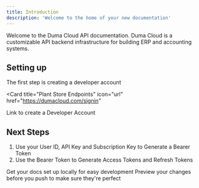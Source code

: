 ```yaml
---
title: Introduction
description: 'Welcome to the home of your new documentation'
---
```


Welcome to the Duma Cloud API documentation. Duma Cloud is a customizable API backend infrastructure for building ERP and accounting systems.


## Setting up

The first step is creating a developer account 

<Card
  title="Plant Store Endpoints"
  icon="url"
  href="https://dumacloud.com/signin"
>
  Link to create a Developer Account
</Card>

## Next Steps

1. Use your User ID, API Key and Subscription Key to Generate a Bearer Token 
2. Use the Bearer Token to Generate Access Tokens and Refresh Tokens




<CardGroup cols={2}>
  <Card
    title="API Reference"
    icon="pen-to-square"
    href="https://docs.dumacloud.com/api-reference/introduction"
  >
    Get your docs set up locally for easy development
  </Card>
  <Card
    title="Contact Support"
    icon="image"
    href="https://dumacloud.com/contact"
  >
    Preview your changes before you push to make sure they're perfect
  </Card>
</CardGroup>

